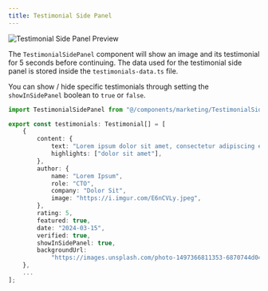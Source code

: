 ```yaml
---
title: Testimonial Side Panel
---
```


![Testimonial Side Panel Preview](../assets/components/testimonial-side-panel.jpg)

The `TestimonialSidePanel` component will show an image and its testimonial for 5 seconds before continuing. The data used for the testimonial side panel is stored inside the `testimonials-data.ts` file.

You can show / hide specific testimonials through setting the `showInSidePanel` boolean to `true` or `false`.

```typescript
import TestimonialSidePanel from "@/components/marketing/TestimonialSidePanel";

export const testimonials: Testimonial[] = [
    {
        content: {
            text: "Lorem ipsum dolor sit amet, consectetur adipiscing elit. Sed do eiusmod tempor incididunt ut labore et dolore magna aliqua.",
            highlights: ["dolor sit amet"],
        },
        author: {
            name: "Lorem Ipsum",
            role: "CTO",
            company: "Dolor Sit",
            image: "https://i.imgur.com/E6nCVLy.jpeg",
        },
        rating: 5,
        featured: true,
        date: "2024-03-15",
        verified: true,
        showInSidePanel: true,
        backgroundUrl:
            "https://images.unsplash.com/photo-1497366811353-6870744d04b2?q=80&w=2940&auto=format&fit=crop",
    },
    ...
];
```
